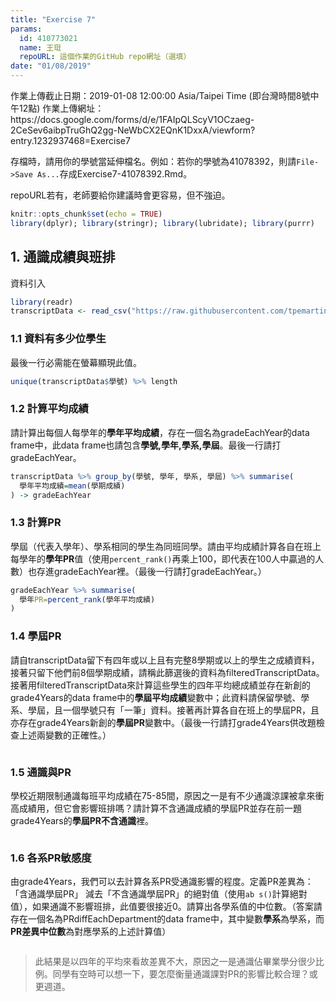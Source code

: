 ```yaml
---
title: "Exercise 7"
params:
  id: 410773021
  name: 王珽
  repoURL: 這個作業的GitHub repo網址（選填）
date: "01/08/2019"
---
```

作業上傳截止日期：2019-01-08 12:00:00 Asia/Taipei Time (即台灣時間8號中午12點)
作業上傳網址：https://docs.google.com/forms/d/e/1FAIpQLScyV1OCzaeg-2CeSev6aibpTruGhQ2gg-NeWbCX2EQnK1DxxA/viewform?entry.1232937468=Exercise7

存檔時，請用你的學號當延伸檔名。例如：若你的學號為41078392，則請`File->Save As...`存成Exercise7-41078392.Rmd。

repoURL若有，老師要給你建議時會更容易，但不強迫。

```r
knitr::opts_chunk$set(echo = TRUE)
library(dplyr); library(stringr); library(lubridate); library(purrr)
```

## 1. 通識成績與班排

資料引入
```r
library(readr)
transcriptData <- read_csv("https://raw.githubusercontent.com/tpemartin/github-data/master/transcriptFinal2.csv",col_types = cols(學期成績 = col_double()))
```

### 1.1 資料有多少位學生
最後一行必需能在螢幕顯現此值。
```r
unique(transcriptData$學號) %>% length
```


### 1.2 計算平均成績
請計算出每個人每學年的**學年平均成績**，存在一個名為gradeEachYear的data frame中，此data frame也請包含**學號,學年,學系,學屆**。最後一行請打gradeEachYear。

```r
transcriptData %>% group_by(學號, 學年, 學系, 學屆) %>% summarise(
  學年平均成績=mean(學期成績)
) -> gradeEachYear
```


### 1.3 計算PR
學屆（代表入學年）、學系相同的學生為同班同學。請由平均成績計算各自在班上每學年的**學年PR**值（使用`percent_rank()`再乘上100，即代表在100人中贏過的人數）也存進gradeEachYear裡。（最後一行請打gradeEachYear。）

```r
gradeEachYear %>% summarise(
  學年PR=percent_rank(學年平均成績)
)

```


### 1.4 學屆PR
請自transcriptData留下有四年或以上且有完整8學期或以上的學生之成績資料，接著只留下他們前8個學期成績，請稱此篩選後的資料為filteredTranscriptData。接著用filteredTranscriptData來計算這些學生的四年平均總成績並存在新創的grade4Years的data frame中的**學屆平均成績**變數中；此資料請保留學號、學系、學屆，且一個學號只有「一筆」資料。接著再計算各自在班上的學屆PR，且亦存在grade4Years新創的**學屆PR**變數中。（最後一行請打grade4Years供改題檢查上述兩變數的正確性。）

```r
```

### 1.5 通識與PR
學校近期限制通識每班平均成績在75-85間，原因之一是有不少通識涼課被拿來衝高成績用，但它會影響班排嗎？請計算不含通識成績的學屆PR並存在前一題grade4Years的**學屆PR不含通識**裡。

```r
```

### 1.6 各系PR敏感度
由grade4Years，我們可以去計算各系PR受通識影響的程度。定義PR差異為：「含通識學屆PR」 減去「不含通識學屆PR」的絕對值（使用`ab s()`計算絕對值），如果通識不影響班排，此值要很接近0。請算出各學系值的中位數。（答案請存在一個名為PRdiffEachDepartment的data frame中，其中變數**學系**為學系，而**PR差異中位數**為對應學系的上述計算值）

```r
```

> 此結果是以四年的平均來看故差異不大，原因之一是通識佔畢業學分很少比例。同學有空時可以想一下，要怎麼衡量通識課對PR的影響比較合理？或更週道。
